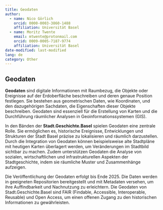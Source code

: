 ```yaml
---
title: Geodaten
author:
  - name: Nico Görlich
    orcid: 0000-0003-3860-1488
    affiliation: Universität Basel
  - name: Moritz Twente
    email: mtwente@protonmail.com
    orcid: 0009-0005-7187-9774
    affiliation: Universität Basel
date-modified: last-modified
lang: de
category: Other
---
```


## Geodaten

**Geodaten** sind digitale Informationen mit Raumbezug, die Objekte oder Ereignisse auf der Erdoberfläche beschreiben und deren genaue Position festlegen. Sie bestehen aus geometrischen Daten, wie Koordinaten, und den dazugehörigen Sachdaten, die Eigenschaften dieser Objekte beschreiben. Geodaten sind essenziell für die Erstellung von Karten und die Durchführung räumlicher Analysen in Geoinformationssystemen (GIS).

In den Bänden der **Stadt.Geschichte.Basel** spielen Geodaten eine zentrale Rolle. Sie ermöglichen es, historische Ereignisse, Entwicklungen und Strukturen der Stadt Basel präzise zu lokalisieren und räumlich darzustellen. Durch die Integration von Geodaten können beispielsweise alte Stadtpläne mit heutigen Karten überlagert werden, um Veränderungen im Stadtbild sichtbar zu machen. Zudem unterstützen Geodaten die Analyse von sozialen, wirtschaftlichen und infrastrukturellen Aspekten der Stadtgeschichte, indem sie räumliche Muster und Zusammenhänge aufzeigen. 

Die Veröffentlichung der Geodaten erfolgt bis Ende 2025. Die Daten werden in geeigneten Repositorien bereitgestellt und mit Metadaten versehen, um ihre Auffindbarkeit und Nachnutzung zu erleichtern. Die Geodaten von Stadt.Geschichte.Basel sind FAIR (Findable, Accessible, Interoperable, Reusable) und Open Access, um einen offenen Zugang zu den historischen Informationen zu gewährleisten.